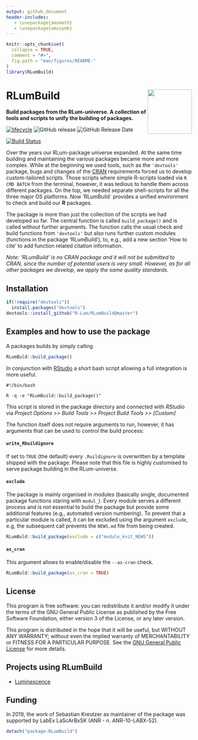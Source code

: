 ```yaml
---
output: github_document
header-includes:
   - \usepackage{amsmath}
   - \usepackage{amssymb}
---
```

<!-- README.md was auto-generated by README.Rmd. Please DO NOT edit by hand!-->

```r
knitr::opts_chunk$set(
  collapse = TRUE,
  comment = "#>",
  fig.path = "man/figures/README-"
)
library(RLumBuild)
```

# RLumBuild <img width=120px src="man/figures/RLumBuild-logo.svg" align="right" />

**Build packages from the RLum-universe. A collection of tools and scripts to unify the building of packages.**

[![lifecycle](https://img.shields.io/badge/lifecycle-experimental-orange.svg)](https://www.tidyverse.org/lifecycle/#experimental)
![GitHub release](https://img.shields.io/github/release/RLum/RLumBuild.svg)
![GitHub Release Date](https://img.shields.io/github/release-date/RLum/RLumBuild.svg)

[![Build Status](https://travis-ci.org/R-Lum/RLumBuild.svg?branch=master)](https://travis-ci.org/R-Lum/RLumBuild)

Over the years our RLum-package universe expanded. At the same time building and maintaining the various packages became more and more complex. While at the beginning we used tools, such as the `'devtools'` package, bugs and changes of the [CRAN](https://r-project.org) requirements forced us to develop custom-tailored scripts. Those scripts where simple R-scripts loaded via `R CMD BATCH` from the terminal, however, it was tedious to handle them across different packages. On the top, we needed separate shell-scripts for all the three major OS platforms. Now 'RLumBuild` provides a unified environment to check and build our **R** packages. 

The package is more than just the collection of the scripts we had developed so far. The central function is called `build_package()` and is called without further arguments. The function calls the usual check and build functions from `'devtools'` but also runs
further custom modules (functions in the package 'RLumBuild'), to, e.g., add a new section 'How to cite' to 
add function related citation information. 

*Note: 'RLumBuild' is no CRAN package and it will not be submitted to CRAN, since the number of potential 
users is very small. However, as for all other packages we develop, we apply the same quality standards.* 

## Installation

```r
if(!require("devtools"))
  install.packages("devtools")
devtools::install_github("R-Lum/RLumBuild@master")
```

## Examples and how to use the package

A packages builds by simply calling 

```r
RLumBuld::build_package()
```

In conjunction with [RStudio](https://www.rstudio.com/products/rstudio/download/) a 
short bash script allowing a full integration is more useful. 

```{}
#!/bin/bash

R -q -e "RLumBuild::build_package()"
```

This script is stored in the package directory and connected with *RStudio* via 
*Project Options >> Build Tools >> Project Build Tools >> [Custom]*

The function itself does not require arguments to run, however, it has arguments that 
can be used to control the build process:  

#### `  write_Rbuildignore`

If set to `TRUE` (the default) every `.Ruildignore` is overwritten by a template shipped
with the package. Please note that this file is highly customised to serve package building 
in the RLum-universe.

#### `exclude`

The package is mainly organised in modules (basically single, documented package functions
staring with `modul_`). Every module serves a different process and is not essential 
to build the package but provide some additional features (e.g., automated version numbering). 
To prevent that a particular module is called, it can be excluded using the argument `exclude`, 
e.g, the subsequent call prevents the `NEWS.md` file from being created. 

```r
RLumBuld::build_package(exclude = c("module_knit_NEWS"))
```

#### `as_cran`

This argument allows to enable/disable the `--as-cran` check.

```r
RLumBuld::build_package(as_cran = TRUE)
```

## License

This program is free software: you can redistribute it and/or modify
it under the terms of the GNU General Public License as published by
the Free Software Foundation, either version 3 of the License, or
any later version.

 This program is distributed in the hope that it will be useful,
 but WITHOUT ANY WARRANTY; without even the implied warranty of
 MERCHANTABILITY or FITNESS FOR A PARTICULAR PURPOSE.  See the
 [GNU General Public License](https://github.com/R-Lum/RLumBuild/blob/master/LICENSE) for more details.

## Projects using RLumBuild

* [Luminescence](https://github.com/R-Lum/Luminescence)

## <span class="glyphicon glyphicon-euro"></span> Funding

In 2019, the work of Sebastian Kreutzer as maintainer of the package was supported
by LabEx LaScArBxSK (ANR - n. ANR-10-LABX-52).


```r
detach("package:RLumBuild")
```